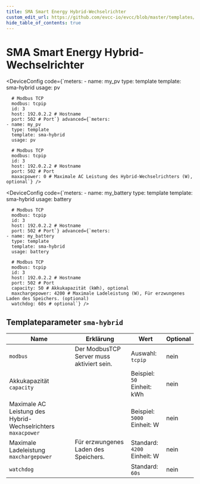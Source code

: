 ```yaml
---
title: SMA Smart Energy Hybrid-Wechselrichter
custom_edit_url: https://github.com/evcc-io/evcc/blob/master/templates/definition/meter/sma-hybrid.yaml
hide_table_of_contents: true
---
```



# SMA Smart Energy Hybrid-Wechselrichter

<DeviceFeatures features="battery-control" />

<Tabs>
<TabItem value="pv" label="PV" default>

<DeviceConfig code={`meters:
    - name: my_pv
      type: template
      template: sma-hybrid
      usage: pv
      
      # Modbus TCP
      modbus: tcpip
      id: 3
      host: 192.0.2.2 # Hostname
      port: 502 # Port`} advanced={`meters:
    - name: my_pv
      type: template
      template: sma-hybrid
      usage: pv
      
      # Modbus TCP
      modbus: tcpip
      id: 3
      host: 192.0.2.2 # Hostname
      port: 502 # Port
      maxacpower: 0 # Maximale AC Leistung des Hybrid-Wechselrichters (W), optional`} />

</TabItem>
<TabItem value="battery" label="Batterie">

<DeviceConfig code={`meters:
    - name: my_battery
      type: template
      template: sma-hybrid
      usage: battery
      
      # Modbus TCP
      modbus: tcpip
      id: 3
      host: 192.0.2.2 # Hostname
      port: 502 # Port`} advanced={`meters:
    - name: my_battery
      type: template
      template: sma-hybrid
      usage: battery
      
      # Modbus TCP
      modbus: tcpip
      id: 3
      host: 192.0.2.2 # Hostname
      port: 502 # Port
      capacity: 50 # Akkukapazität (kWh), optional
      maxchargepower: 4200 # Maximale Ladeleistung (W), Für erzwungenes Laden des Speichers. (optional)
      watchdog: 60s # optional`} />

</TabItem>
</Tabs>

## Templateparameter `sma-hybrid`

| Name | Erklärung | Wert | Optional |
|-----------|-----------|------|----------|
| `modbus` | Der ModbusTCP Server muss aktiviert sein. | Auswahl: `tcpip` | nein |
| Akkukapazität<br/>`capacity` |  | Beispiel: `50`<br/>Einheit: kWh | nein |
| Maximale AC Leistung des Hybrid-Wechselrichters<br/>`maxacpower` |  | Beispiel: `5000`<br/>Einheit: W | nein |
| Maximale Ladeleistung<br/>`maxchargepower` | Für erzwungenes Laden des Speichers. | Standard: `4200`<br/>Einheit: W | nein |
| `watchdog` |  | Standard: `60s` | nein |

